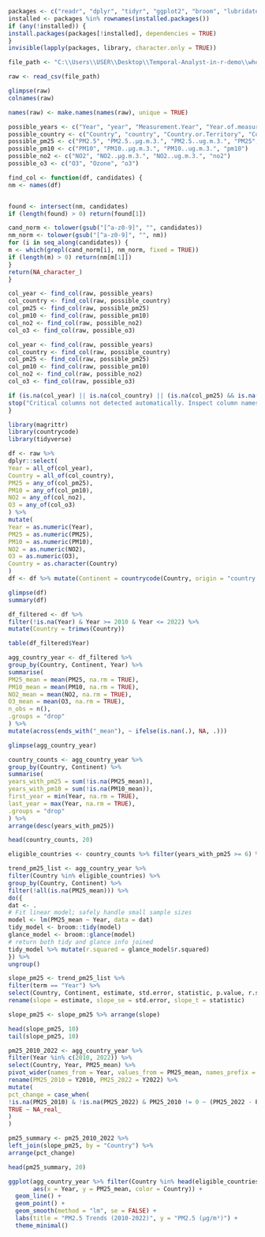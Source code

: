 ```r
packages <- c("readr", "dplyr", "tidyr", "ggplot2", "broom", "lubridate", "countrycode", "scales")
installed <- packages %in% rownames(installed.packages())
if (any(!installed)) {
install.packages(packages[!installed], dependencies = TRUE)
}
invisible(lapply(packages, library, character.only = TRUE))

```
```r
file_path <- "C:\\Users\\USER\\Desktop\\Temporal-Analyst-in-r-demo\\who_ambient_air_quality_database_version_2024_(v6.1) (1).csv"
```

```r
raw <- read_csv(file_path)
```
```r
glimpse(raw)
colnames(raw)

```
```r
names(raw) <- make.names(names(raw), unique = TRUE)
```

```r
possible_years <- c("Year", "year", "Measurement.Year", "Year.of.measurement", "measurement_year")
possible_country <- c("Country", "country", "Country.or.Territory", "CountryName", "Country/Territory")
possible_pm25 <- c("PM2.5", "PM2.5..µg.m.3.", "PM2.5..ug.m.3.", "PM25", "pm2_5", "PM2_5")
possible_pm10 <- c("PM10", "PM10..µg.m.3.", "PM10..ug.m.3.", "pm10")
possible_no2 <- c("NO2", "NO2..µg.m.3.", "NO2..ug.m.3.", "no2")
possible_o3 <- c("O3", "Ozone", "o3")

```

```r
find_col <- function(df, candidates) {
nm <- names(df)


found <- intersect(nm, candidates)
if (length(found) > 0) return(found[1])

cand_norm <- tolower(gsub("[^a-z0-9]", "", candidates))
nm_norm <- tolower(gsub("[^a-z0-9]", "", nm))
for (i in seq_along(candidates)) {
m <- which(grepl(cand_norm[i], nm_norm, fixed = TRUE))
if (length(m) > 0) return(nm[m[1]])
}
return(NA_character_)
}

```

```r
col_year <- find_col(raw, possible_years)
col_country <- find_col(raw, possible_country)
col_pm25 <- find_col(raw, possible_pm25)
col_pm10 <- find_col(raw, possible_pm10)
col_no2 <- find_col(raw, possible_no2)
col_o3 <- find_col(raw, possible_o3)


```

```r
col_year <- find_col(raw, possible_years)
col_country <- find_col(raw, possible_country)
col_pm25 <- find_col(raw, possible_pm25)
col_pm10 <- find_col(raw, possible_pm10)
col_no2 <- find_col(raw, possible_no2)
col_o3 <- find_col(raw, possible_o3)

```

```r
if (is.na(col_year) || is.na(col_country) || (is.na(col_pm25) && is.na(col_pm10))) {
stop("Critical columns not detected automatically. Inspect column names and modify detection rules or set file_path correctly.")
}

```

```r
library(magrittr)
library(countrycode)
library(tidyverse)
```




```r
df <- raw %>%
dplyr::select(
Year = all_of(col_year),
Country = all_of(col_country),
PM25 = any_of(col_pm25),
PM10 = any_of(col_pm10),
NO2 = any_of(col_no2),
O3 = any_of(col_o3)
) %>%
mutate(
Year = as.numeric(Year),
PM25 = as.numeric(PM25),
PM10 = as.numeric(PM10),
NO2 = as.numeric(NO2),
O3 = as.numeric(O3),
Country = as.character(Country)
)
df <- df %>% mutate(Continent = countrycode(Country, origin = "country.name", destination = "continent"))
```

```r
glimpse(df)
summary(df)

```

```r
df_filtered <- df %>%
filter(!is.na(Year) & Year >= 2010 & Year <= 2022) %>%
mutate(Country = trimws(Country))

```

```r
table(df_filtered$Year)
```

```r
agg_country_year <- df_filtered %>%
group_by(Country, Continent, Year) %>%
summarise(
PM25_mean = mean(PM25, na.rm = TRUE),
PM10_mean = mean(PM10, na.rm = TRUE),
NO2_mean = mean(NO2, na.rm = TRUE),
O3_mean = mean(O3, na.rm = TRUE),
n_obs = n(),
.groups = "drop"
) %>%
mutate(across(ends_with("_mean"), ~ ifelse(is.nan(.), NA, .)))
```

```r
glimpse(agg_country_year)
```

```r
country_counts <- agg_country_year %>%
group_by(Country, Continent) %>%
summarise(
years_with_pm25 = sum(!is.na(PM25_mean)),
years_with_pm10 = sum(!is.na(PM10_mean)),
first_year = min(Year, na.rm = TRUE),
last_year = max(Year, na.rm = TRUE),
.groups = "drop"
) %>%
arrange(desc(years_with_pm25))

```

```r
head(country_counts, 20)
```

```r
eligible_countries <- country_counts %>% filter(years_with_pm25 >= 6) %>% pull(Country)
```

```r
trend_pm25_list <- agg_country_year %>%
filter(Country %in% eligible_countries) %>%
group_by(Country, Continent) %>%
filter(!all(is.na(PM25_mean))) %>%
do({
dat <- .
# Fit linear model; safely handle small sample sizes
model <- lm(PM25_mean ~ Year, data = dat)
tidy_model <- broom::tidy(model)
glance_model <- broom::glance(model)
# return both tidy and glance info joined
tidy_model %>% mutate(r.squared = glance_model$r.squared)
}) %>%
ungroup()

```

```r
slope_pm25 <- trend_pm25_list %>%
filter(term == "Year") %>%
select(Country, Continent, estimate, std.error, statistic, p.value, r.squared) %>%
rename(slope = estimate, slope_se = std.error, slope_t = statistic)

```

```r
slope_pm25 <- slope_pm25 %>% arrange(slope)
```


```r
head(slope_pm25, 10)
tail(slope_pm25, 10)

```

```r
pm25_2010_2022 <- agg_country_year %>%
filter(Year %in% c(2010, 2022)) %>%
select(Country, Year, PM25_mean) %>%
pivot_wider(names_from = Year, values_from = PM25_mean, names_prefix = "Y") %>%
rename(PM25_2010 = Y2010, PM25_2022 = Y2022) %>%
mutate(
pct_change = case_when(
!is.na(PM25_2010) & !is.na(PM25_2022) & PM25_2010 != 0 ~ (PM25_2022 - PM25_2010) / PM25_2010 * 100,
TRUE ~ NA_real_
)
)

```

```r
pm25_summary <- pm25_2010_2022 %>%
left_join(slope_pm25, by = "Country") %>%
arrange(pct_change)

```


```r
head(pm25_summary, 20)
```


```r
ggplot(agg_country_year %>% filter(Country %in% head(eligible_countries, 10)), 
       aes(x = Year, y = PM25_mean, color = Country)) +
  geom_line() +
  geom_point() +
  geom_smooth(method = "lm", se = FALSE) +
  labs(title = "PM2.5 Trends (2010-2022)", y = "PM2.5 (µg/m³)") +
  theme_minimal()

```














